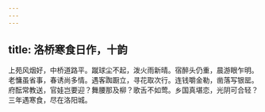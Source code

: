 ```yaml
---
---
---
```

title: 洛桥寒食日作，十韵
---



上苑风烟好，中桥道路平。蹴球尘不起，泼火雨新晴。宿醉头仍重，晨游眼乍明。老慵虽省事，春诱尚多情。遇客踟蹰立，寻花取次行。连钱嚼金勒，凿落写银罂。府酝常教送，官娃岂要迎？舞腰那及柳？歌舌不如莺。乡国真堪恋，光阴可合轻？三年遇寒食，尽在洛阳城。